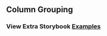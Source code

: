 
<Head>
  <title>DataGrid - Column Grouping</title>
</Head>

## Column Grouping

### View Extra Storybook **[Examples](https://ialopezg.github.com/datagrid?path=/story/prop-playground--default)**
